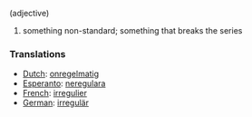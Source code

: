 (adjective)

# something non-standard; something that breaks the series

===Translations===
*[[Dutch]]: [[onregelmatig]]
*[[Esperanto]]: [[neregulara]]
*[[French]]: [[irregulier]]
*[[German]]: [[irregulär]]